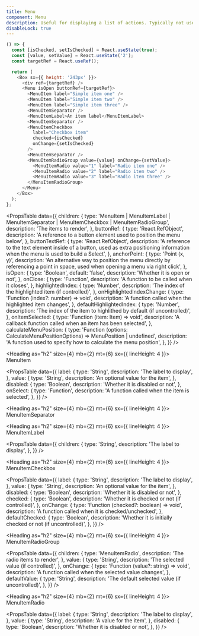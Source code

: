 ```yaml
---
title: Menu
component: Menu
description: Useful for displaying a list of actions. Typically not used directly but in conjunction with other components like Right Click Menu or Dropdown Menu.
disableLock: true
---
```


```js live removeFragment
() => {
  const [isChecked, setIsChecked] = React.useState(true);
  const [value, setValue] = React.useState('2');
  const targetRef = React.useRef();

  return (
    <Box sx={{ height: '243px' }}>
      <div ref={targetRef} />
      <Menu isOpen buttonRef={targetRef}>
        <MenuItem label="Simple item one" />
        <MenuItem label="Simple item two" />
        <MenuItem label="Simple item three" />
        <MenuItemSeparator />
        <MenuItemLabel>An item label</MenuItemLabel>
        <MenuItemSeparator />
        <MenuItemCheckbox
          label="Checkbox item"
          checked={isChecked}
          onChange={setIsChecked}
        />
        <MenuItemSeparator />
        <MenuItemRadioGroup value={value} onChange={setValue}>
          <MenuItemRadio value="1" label="Radio item one" />
          <MenuItemRadio value="2" label="Radio item two" />
          <MenuItemRadio value="3" label="Radio item three" />
        </MenuItemRadioGroup>
      </Menu>
    </Box>
  );
};
```

<PropsTable
  data={{
    children: {
      type:
        'MenuItem | MenuItemLabel | MenuItemSeparator | MenuItemCheckbox | MenuItemRadioGroup',
      description: 'The items to render',
    },
    buttonRef: {
      type: 'React.RefObject',
      description:
        'A reference to a button element used to position the menu below',
    },
    buttonTextRef: {
      type: 'React.RefObject',
      description:
        'A reference to the text element inside of a button, used as extra positioning information when the menu is used to build a Select',
    },
    anchorPoint: {
      type: 'Point (x, y)',
      description:
        'An alternative way to position the menu directly by referencing a point in space, used when opening a menu via right click',
    },
    isOpen: {
      type: 'Boolean',
      default: 'false',
      description: 'Whether it is open or not',
    },
    onClose: {
      type: 'Function',
      description: 'A function to be called when it closes',
    },
    highlightedIndex: {
      type: 'Number',
      description: 'The index of the highlighted item (if controlled)',
    },
    onHighlightedIndexChange: {
      type: 'Function (index?: number) => void',
      description: 'A function called when the highlighted item changes',
    },
    defaultHighlightedIndex: {
      type: 'Number',
      description:
        'The index of the item to highlithed by default (if uncontrolled)',
    },
    onItemSelected: {
      type: 'Function (item: Item) => void',
      description: 'A callback function called when an item has been selected',
    },
    calculateMenuPosition: {
      type:
        'Function (options: CalculateMenuPositionOptions) => MenuPosition | undefined',
      description:
        'A function used to specify how to calculate the menu position',
    },
  }}
/>


<Heading as="h2" size={4} mb={2} mt={6} sx={{ lineHeight: 4 }}>
  MenuItem
</Heading>


<PropsTable
  data={{
    label: {
      type: 'String',
      description: 'The label to display',
    },
    value: {
      type: 'String',
      description: 'An optional value for the item',
    },
    disabled: {
      type: 'Boolean',
      description: 'Whether it is disabled or not',
    },
    onSelect: {
      type: 'Function',
      description: 'A function called when the item is selected',
    },
  }}
/>


<Heading as="h2" size={4} mb={2} mt={6} sx={{ lineHeight: 4 }}>
  MenuItemSeparator
</Heading>


<PropsTable data={{}} />


<Heading as="h2" size={4} mb={2} mt={6} sx={{ lineHeight: 4 }}>
  MenuItemLabel
</Heading>


<PropsTable
  data={{
    children: {
      type: 'String',
      description: 'The label to display',
    },
  }}
/>


<Heading as="h2" size={4} mb={2} mt={6} sx={{ lineHeight: 4 }}>
  MenuItemCheckbox
</Heading>


<PropsTable
  data={{
    label: {
      type: 'String',
      description: 'The label to display',
    },
    value: {
      type: 'String',
      description: 'An optional value for the item',
    },
    disabled: {
      type: 'Boolean',
      description: 'Whether it is disabled or not',
    },
    checked: {
      type: 'Boolean',
      description: 'Whether it is checked or not (if controlled)',
    },
    onChange: {
      type: 'Function (checked?: boolean) => void',
      description: 'A function called when it is checked/unchecked',
    },
    defaultChecked: {
      type: 'Boolean',
      description: 'Whether it is initially checked or not (if uncontrolled)',
    },
  }}
/>


<Heading as="h2" size={4} mb={2} mt={6} sx={{ lineHeight: 4 }}>
  MenuItemRadioGroup
</Heading>


<PropsTable
  data={{
    children: {
      type: 'MenuItemRadio',
      description: 'The radio items to render',
    },
    value: {
      type: 'String',
      description: 'The selected value (if controlled)',
    },
    onChange: {
      type: 'Function (value?: string) => void',
      description: 'A function called when the selected value changes',
    },
    defaultValue: {
      type: 'String',
      description: 'The default selected value (if uncontrolled)',
    },
  }}
/>


<Heading as="h2" size={4} mb={2} mt={6} sx={{ lineHeight: 4 }}>
  MenuItemRadio
</Heading>


<PropsTable
  data={{
    label: {
      type: 'String',
      description: 'The label to display',
    },
    value: {
      type: 'String',
      description: 'A value for the item',
    },
    disabled: {
      type: 'Boolean',
      description: 'Whether it is disabled or not',
    },
  }}
/>
